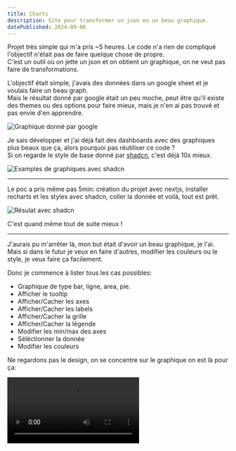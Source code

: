 ```yaml
---
title: Charts
description: Site pour transformer un json en un beau graphique.
datePublished: 2024-09-06
---
```


<UrlPreview url="https://charts.vahor.fr/"/>
<UrlPreview url="https://github.com/Vahor/charts.vahor.fr"/>

Projet très simple qui m'a pris ~5 heures. Le code n'a rien de compliqué l'objectif n'était pas de faire quelque chose de propre.\
C'est un outil où on jette un json et on obtient un graphique, on ne veut pas faire de transformations.


L'objectif était simple, j'avais des données dans un google sheet et je voulais faire un beau graph.\
Mais le résultat donné par google était un peu moche, peut être qu'il existe des themes ou des options pour faire mieux, mais je n'en ai pas trouvé et pas envie d'en apprendre.

![Graphique donné par google](../../../../public/projects/charts.vahor.fr/google-sheet-chart.png)


Je sais développer et j'ai déjà fait des dashboards avec des graphiques plus beaux que ça, alors pourquoi pas réutiliser ce code ?\
Si on regarde le style de base donné par [shadcn](https://ui.shadcn.com/charts), c'est déjà 10x mieux.

![Examples de graphiques avec shadcn](../../../../public/projects/charts.vahor.fr/shadcn-default-page.png)

---

Le poc a pris même pas 5min: création du projet avec nextjs, installer recharts et les styles avec shadcn, coller la donnée et voilà, tout est prêt.

![Résulat avec shadcn](../../../../public/projects/charts.vahor.fr/shadcn-chart.png)

C'est quand même tout de suite mieux ! 

---

J'aurais pu m'arrêter là, mon but était d'avoir un beau graphique, je l'ai. Mais si dans le futur je veux en faire d'autres, modifier les couleurs ou le style, je veux faire ça facilement.

Donc je commence à lister tous les cas possibles:

- Graphique de type bar, ligne, area, pie.
- Afficher le tooltip
- Afficher/Cacher les axes
- Afficher/Cacher les labels
- Afficher/Cacher la grille
- Afficher/Cacher la légende
- Modifier les min/max des axes
- Séléctionner la donnée
- Modifier les couleurs


Ne regardons pas le design, on se concentre sur le graphique on est là pour ça:

<Video src="../../../../public/projects/charts.vahor.fr/demo.mp4" title="Fonctionnement de chart.vahor.fr"  controls />

Fonctionnalités:

1. On peut selectionner un type de graphique / choisir quoi afficher
2. On peut customiser la donnée à l'aide d'un éditeur typé (autocompletion sur la donnée, indication d'erreurs) avec une prévisualisation sous forme de tableau.
3. On peut modifier les couleurs


Comme dit, on peut importer des données json ou csv simplement en dropant le fichier n'importe où sur la page, et une fois le graphique prêt on peut l'exporter au format png avec un simple `CTRL+C` ou en appuyant sur le bouton `Export image`.

<Video src="../../../../public/projects/charts.vahor.fr/demo-export.mp4" title="Importer et Exporter le graphique"  controls />

On peut remarquer qu'à l'import, seul les colonnes de type `nombre` sont créées, les autres sont présentes si nécessaires mais ne sont pas affichées initialement.
